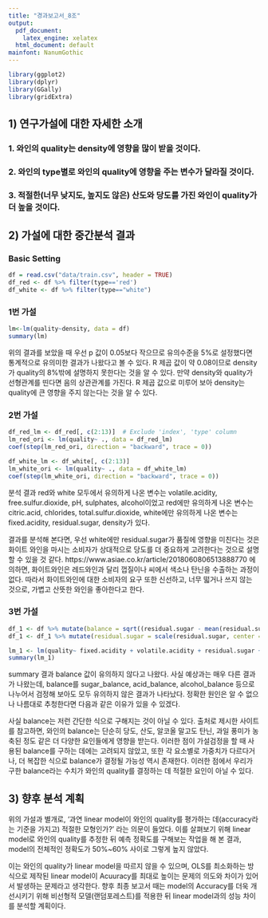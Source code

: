 ---
title: "경과보고서_8조"
output: 
  pdf_document:
    latex_engine: xelatex
  html_document: default
mainfont: NanumGothic
---

```{r message = FALSE}
library(ggplot2)
library(dplyr)
library(GGally)
library(gridExtra)
```

## 1) 연구가설에 대한 자세한 소개

### 1. 와인의 quality는 density에 영향을 많이 받을 것이다.

### 2. 와인의 type별로 와인의 quality에 영향을 주는 변수가 달라질 것이다.

### 3. 적절한(너무 낮지도, 높지도 않은) 산도와 당도를 가진 와인이 quality가 더 높을 것이다.

## 2) 가설에 대한 중간분석 결과

### Basic Setting

```{r}
df = read.csv("data/train.csv", header = TRUE)
df_red <- df %>% filter(type=='red')
df_white <- df %>% filter(type=="white")
```

### 1번 가설

```{r}
lm<-lm(quality~density, data = df)
summary(lm)
```

위의 결과를 보았을 때 우선 p 값이 0.05보다 작으므로 유의수준을 5%로 설정했다면 통계적으로 유의미한 결과가 나왔다고 볼 수 있다. R 제곱 값이 약 0.08이므로 density가 quality의 8%밖에 설명하지 못한다는 것을 알 수 있다. 만약 density와 quality가 선형관계를 띤다면 음의 상관관계를 가진다. R 제곱 값으로 미루어 보아 density는 quality에 큰 영향을 주지 않는다는 것을 알 수 있다.


### 2번 가설


```{r}
df_red_lm <- df_red[, c(2:13)]  # Exclude 'index', 'type' column
lm_red_ori <- lm(quality~ ., data = df_red_lm)
coef(step(lm_red_ori, direction = "backward", trace = 0))
```


```{r}
df_white_lm <- df_white[, c(2:13)]
lm_white_ori <- lm(quality~ ., data = df_white_lm)
coef(step(lm_white_ori, direction = "backward", trace = 0))
```

분석 결과 red와 white 모두에서 유의하게 나온 변수는 volatile.acidity, free.sulfur.dioxide, pH, sulphates, alcohol이었고 red에만 유의하게 나온 변수는 citric.acid, chlorides, total.sulfur.dioxide, white에만 유의하게 나온 변수는 fixed.acidity, residual.sugar, density가 있다.

결과를 분석해 본다면, 우선 white에만 residual.sugar가 품질에 영향을 미친다는 것은 화이트 와인을 마시는 소비자가 상대적으로 당도를 더 중요하게 고려한다는 것으로 설명할 수 있을 것 같다. https://www.asiae.co.kr/article/2018060806513888770 에 의하면, 화이트와인은 레드와인과 달리 껍질이나 씨에서 색소나 탄닌을 수출하는 과정이 없다. 따라서 화이트와인에 대한 소비자의 요구 또한 신선하고, 너무 떫거나 쓰지 않는 것으로, 가볍고 산뜻한 와인을 좋아한다고 한다.



### 3번 가설

```{r}
df_1 <- df %>% mutate(balance = sqrt((residual.sugar - mean(residual.sugar))^2 + (citric.acid - mean(citric.acid))^2) + (alcohol - mean(alcohol))^2)  # include new 'balance' column
df_1 <- df_1 %>% mutate(residual.sugar = scale(residual.sugar, center = TRUE, scale = FALSE), citric.acid = scale(citric.acid, center = TRUE, scale = FALSE))  # centering variable to avoid multicollinearity

lm_1 <- lm(quality~ fixed.acidity + volatile.acidity + residual.sugar + free.sulfur.dioxide + density + pH + sulphates + alcohol + balance, data = df_1)
summary(lm_1)
```

summary 결과 balance 값이 유의하지 않다고 나왔다. 사실 예상과는 매우 다른 결과가 나왔는데, balance를 sugar_balance, acid_balance, alcohol_balance 등으로 나누어서 검정해 보아도 모두 유의하지 않은 결과가 나타났다. 정확한 원인은 알 수 없으나 나름대로 추청한다면 다음과 같은 이유가 있을 수 있겠다.

사실 balance는 저런 간단한 식으로 구해지는 것이 아닐 수 있다. 출처로 제시한 사이트를 참고하면, 와인의 balance는 단순히 당도, 산도, 알코올 말고도 탄닌, 과일 풍미가 농축된 정도 같은 더 다양한 요인들에게 영향을 받는다. 이러한 점이 가설검정을 할 때 사용된 balance를 구하는 데에는 고려되지 않았고, 또한 각 요소별로 가중치가 다르다거나, 더 복잡한 식으로 balance가 결정될 가능성 역시 존재한다. 이러한 점에서 우리가 구한 balance라는 수치가 와인의 quality를 결정하는 데 적절한 요인이 아닐 수 있다.


## 3) 향후 분석 계획

위의 가설과 별개로, '과연 linear model이 와인의 quality를 평가하는 데(accuracy라는 기준을 가지고) 적절한 모형인가?' 라는 의문이 들었다. 이를 살펴보기 위해 linear model로 와인의 quality를 추정한 뒤 예측 정확도를 구해보는 작업을 해 본 결과, model의 전체적인 정확도가 50%~60% 사이로 그렇게 높지 않았다.

이는 와인의 quality가 linear model을 따르지 않을 수 있으며, OLS를 최소화하는 방식으로 제작된 linear model이 Acuuracy를 최대로 높이는 문제의 의도와 차이가 있어서 발생하는 문제라고 생각한다. 향후 최종 보고서 때는 model의 Accuracy를 더욱 개선시키기 위해 비선형적 모델(랜덤포레스트)를 적용한 뒤 linear model과의 성능 차이를 분석할 계획이다.